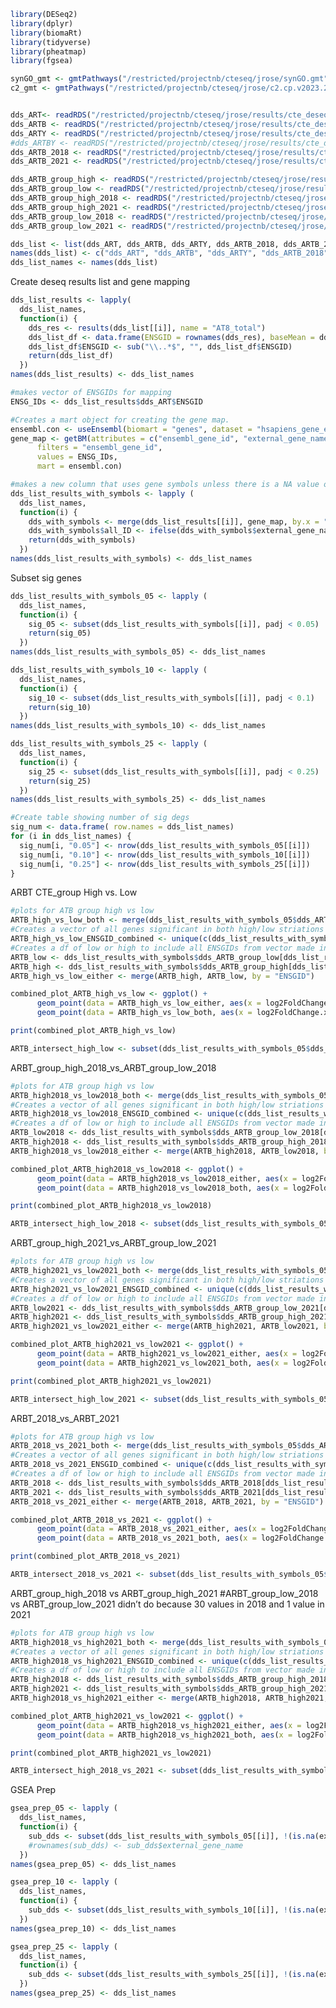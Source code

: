 


```r
library(DESeq2)
library(dplyr)
library(biomaRt)
library(tidyverse)
library(pheatmap)
library(fgsea)
```

```r
synGO_gmt <- gmtPathways("/restricted/projectnb/cteseq/jrose/synGO.gmt")
c2_gmt <- gmtPathways("/restricted/projectnb/cteseq/jrose/c2.cp.v2023.2.Hs.symbols.gmt")


dds_ART<- readRDS("/restricted/projectnb/cteseq/jrose/results/cte_deseq_output_ART_model.rds")
dds_ARTB <- readRDS("/restricted/projectnb/cteseq/jrose/results/cte_deseq_output_ARTB_model.rds")
dds_ARTY <- readRDS("/restricted/projectnb/cteseq/jrose/results/cte_deseq_output_ARTY_model.rds")
#dds_ARTBY <- readRDS("/restricted/projectnb/cteseq/jrose/results/cte_deseq_output_ARTBY_model.rds")
dds_ARTB_2018 <- readRDS("/restricted/projectnb/cteseq/jrose/results/cte_deseq_output_ARTB_2018_model.rds")
dds_ARTB_2021 <- readRDS("/restricted/projectnb/cteseq/jrose/results/cte_deseq_output_ARTB_2021_model.rds")

dds_ARTB_group_high <- readRDS("/restricted/projectnb/cteseq/jrose/results/cte_deseq_output_ARTB_group_high_model.rds")
dds_ARTB_group_low <- readRDS("/restricted/projectnb/cteseq/jrose/results/cte_deseq_output_ARTB_group_low_model.rds")
dds_ARTB_group_high_2018 <- readRDS("/restricted/projectnb/cteseq/jrose/results/cte_deseq_output_ARTB_group_high_2018_model.rds")
dds_ARTB_group_high_2021 <- readRDS("/restricted/projectnb/cteseq/jrose/results/cte_deseq_output_ARTB_group_high_2021_model.rds")
dds_ARTB_group_low_2018 <- readRDS("/restricted/projectnb/cteseq/jrose/results/cte_deseq_output_ARTB_group_low_2018_model.rds")
dds_ARTB_group_low_2021 <- readRDS("/restricted/projectnb/cteseq/jrose/results/cte_deseq_output_ARTB_group_low_2021_model.rds")

dds_list <- list(dds_ART, dds_ARTB, dds_ARTY, dds_ARTB_2018, dds_ARTB_2021, dds_ARTB_group_high, dds_ARTB_group_low, dds_ARTB_group_high_2018, dds_ARTB_group_high_2021, dds_ARTB_group_low_2018, dds_ARTB_group_low_2021)
names(dds_list) <- c("dds_ART", "dds_ARTB", "dds_ARTY", "dds_ARTB_2018", "dds_ARTB_2021", "dds_ARTB_group_high", "dds_ARTB_group_low", "dds_ARTB_group_high_2018", "dds_ARTB_group_high_2021", "dds_ARTB_group_low_2018", "dds_ARTB_group_low_2021")
dds_list_names <- names(dds_list)
```

Create deseq results list and gene mapping
```r
dds_list_results <- lapply(
  dds_list_names,
  function(i) {
    dds_res <- results(dds_list[[i]], name = "AT8_total")
    dds_list_df <- data.frame(ENSGID = rownames(dds_res), baseMean = dds_res$baseMean, log2FoldChange = dds_res$log2FoldChange, lfcSE = dds_res$lfcSE, stat = dds_res$stat, pvalue = dds_res$pvalue, padj = dds_res$padj)
    dds_list_df$ENSGID <- sub("\\..*$", "", dds_list_df$ENSGID)
    return(dds_list_df)
  })
names(dds_list_results) <- dds_list_names

#makes vector of ENSGIDs for mapping
ENSG_IDs <- dds_list_results$dds_ART$ENSGID

#Creates a mart object for creating the gene map.
ensembl.con <- useEnsembl(biomart = "genes", dataset = "hsapiens_gene_ensembl")
gene_map <- getBM(attributes = c("ensembl_gene_id", "external_gene_name"),
      filters = "ensembl_gene_id",
      values = ENSG_IDs,
      mart = ensembl.con)

#makes a new column that uses gene symbols unless there is a NA value or no value. In those cases, ENGSID is used instead
dds_list_results_with_symbols <- lapply (
  dds_list_names,
  function(i) {
    dds_with_symbols <- merge(dds_list_results[[i]], gene_map, by.x = "ENSGID", by.y = "ensembl_gene_id", all.x = TRUE)
    dds_with_symbols$all_ID <- ifelse(dds_with_symbols$external_gene_name %in% "" | is.na(dds_with_symbols$external_gene_name), dds_with_symbols$ENSGID, dds_with_symbols$external_gene_name)
    return(dds_with_symbols)
  })
names(dds_list_results_with_symbols) <- dds_list_names

```

Subset sig genes
```r
dds_list_results_with_symbols_05 <- lapply (
  dds_list_names,
  function(i) {
    sig_05 <- subset(dds_list_results_with_symbols[[i]], padj < 0.05)
    return(sig_05)
  })
names(dds_list_results_with_symbols_05) <- dds_list_names

dds_list_results_with_symbols_10 <- lapply (
  dds_list_names,
  function(i) {
    sig_10 <- subset(dds_list_results_with_symbols[[i]], padj < 0.1)
    return(sig_10)
  })
names(dds_list_results_with_symbols_10) <- dds_list_names

dds_list_results_with_symbols_25 <- lapply (
  dds_list_names,
  function(i) {
    sig_25 <- subset(dds_list_results_with_symbols[[i]], padj < 0.25)
    return(sig_25)
  })
names(dds_list_results_with_symbols_25) <- dds_list_names

#Create table showing number of sig degs
sig_num <- data.frame( row.names = dds_list_names)
for (i in dds_list_names) {
  sig_num[i, "0.05"] <- nrow(dds_list_results_with_symbols_05[[i]])
  sig_num[i, "0.10"] <- nrow(dds_list_results_with_symbols_10[[i]])
  sig_num[i, "0.25"] <- nrow(dds_list_results_with_symbols_25[[i]])
}

```

ARBT CTE_group High vs. Low
```r

#plots for ATB group high vs low
ARTB_high_vs_low_both <- merge(dds_list_results_with_symbols_05$dds_ARTB_group_high, dds_list_results_with_symbols_05$dds_ARTB_group_low, by = "ENSGID")
#Creates a vector of all genes significant in both high/low striations
ARTB_high_vs_low_ENSGID_combined <- unique(c(dds_list_results_with_symbols_05$dds_ARTB_group_low$ENSGID, dds_list_results_with_symbols_05$dds_ARTB_group_high$ENSGID))
#Creates a df of low or high to include all ENSGIDs from vector made in previous line
ARTB_low <- dds_list_results_with_symbols$dds_ARTB_group_low[dds_list_results_with_symbols$dds_ARTB_group_low$ENSGID %in% ARTB_high_vs_low_ENSGID_combined, ]
ARTB_high <- dds_list_results_with_symbols$dds_ARTB_group_high[dds_list_results_with_symbols$dds_ARTB_group_high$ENSGID %in% ARTB_high_vs_low_ENSGID_combined, ]
ARTB_high_vs_low_either <- merge(ARTB_high, ARTB_low, by = "ENSGID")

combined_plot_ARTB_high_vs_low <- ggplot() +
      geom_point(data = ARTB_high_vs_low_either, aes(x = log2FoldChange.x, y = log2FoldChange.y)) + 
      geom_point(data = ARTB_high_vs_low_both, aes(x = log2FoldChange.x, y = log2FoldChange.y), color = "blue")

print(combined_plot_ARTB_high_vs_low)

ARTB_intersect_high_low <- subset(dds_list_results_with_symbols_05$dds_ARTB_group_high, ENSGID %in%  dds_list_results_with_symbols_05$dds_ARTB_group_low$ENSGID)

```

ARBT_group_high_2018_vs_ARBT_group_low_2018
```r

#plots for ATB group high vs low
ARTB_high2018_vs_low2018_both <- merge(dds_list_results_with_symbols_05$dds_ARTB_group_high_2018, dds_list_results_with_symbols_05$dds_ARTB_group_low_2018, by = "ENSGID")
#Creates a vector of all genes significant in both high/low striations
ARTB_high2018_vs_low2018_ENSGID_combined <- unique(c(dds_list_results_with_symbols_05$dds_ARTB_group_high_2018$ENSGID, dds_list_results_with_symbols_05$dds_ARTB_group_low_2018$ENSGID))
#Creates a df of low or high to include all ENSGIDs from vector made in previous line
ARTB_low2018 <- dds_list_results_with_symbols$dds_ARTB_group_low_2018[dds_list_results_with_symbols$dds_ARTB_group_low_2018$ENSGID %in% ARTB_high2018_vs_low2018_ENSGID_combined, ]
ARTB_high2018 <- dds_list_results_with_symbols$dds_ARTB_group_high_2018[dds_list_results_with_symbols$dds_ARTB_group_high_2018$ENSGID %in% ARTB_high2018_vs_low2018_ENSGID_combined, ]
ARTB_high2018_vs_low2018_either <- merge(ARTB_high2018, ARTB_low2018, by = "ENSGID")

combined_plot_ARTB_high2018_vs_low2018 <- ggplot() +
      geom_point(data = ARTB_high2018_vs_low2018_either, aes(x = log2FoldChange.x, y = log2FoldChange.y)) + 
      geom_point(data = ARTB_high2018_vs_low2018_both, aes(x = log2FoldChange.x, y = log2FoldChange.y), color = "blue")

print(combined_plot_ARTB_high2018_vs_low2018)

ARTB_intersect_high_low_2018 <- subset(dds_list_results_with_symbols_05$dds_ARTB_group_high_2018, ENSGID %in%  dds_list_results_with_symbols_05$dds_ARTB_group_low_2018$ENSGID)

```

ARBT_group_high_2021_vs_ARBT_group_low_2021
```r
#plots for ATB group high vs low
ARTB_high2021_vs_low2021_both <- merge(dds_list_results_with_symbols_05$dds_ARTB_group_high_2021, dds_list_results_with_symbols_05$dds_ARTB_group_low_2021, by = "ENSGID")
#Creates a vector of all genes significant in both high/low striations
ARTB_high2021_vs_low2021_ENSGID_combined <- unique(c(dds_list_results_with_symbols_05$dds_ARTB_group_high_2021$ENSGID, dds_list_results_with_symbols_05$dds_ARTB_group_low_2021$ENSGID))
#Creates a df of low or high to include all ENSGIDs from vector made in previous line
ARTB_low2021 <- dds_list_results_with_symbols$dds_ARTB_group_low_2021[dds_list_results_with_symbols$dds_ARTB_group_low_2021$ENSGID %in% ARTB_high2021_vs_low2021_ENSGID_combined, ]
ARTB_high2021 <- dds_list_results_with_symbols$dds_ARTB_group_high_2021[dds_list_results_with_symbols$dds_ARTB_group_high_2021$ENSGID %in% ARTB_high2021_vs_low2021_ENSGID_combined, ]
ARTB_high2021_vs_low2021_either <- merge(ARTB_high2021, ARTB_low2021, by = "ENSGID")

combined_plot_ARTB_high2021_vs_low2021 <- ggplot() +
      geom_point(data = ARTB_high2021_vs_low2021_either, aes(x = log2FoldChange.x, y = log2FoldChange.y)) + 
      geom_point(data = ARTB_high2021_vs_low2021_both, aes(x = log2FoldChange.x, y = log2FoldChange.y), color = "blue")

print(combined_plot_ARTB_high2021_vs_low2021)

ARTB_intersect_high_low_2021 <- subset(dds_list_results_with_symbols_05$dds_ARTB_group_high_2021, ENSGID %in%  dds_list_results_with_symbols_05$dds_ARTB_group_low_2021$ENSGID)

```

ARBT_2018_vs_ARBT_2021
```r
#plots for ATB group high vs low
ARTB_2018_vs_2021_both <- merge(dds_list_results_with_symbols_05$dds_ARTB_2018, dds_list_results_with_symbols_05$dds_ARTB_2021, by = "ENSGID")
#Creates a vector of all genes significant in both high/low striations
ARTB_2018_vs_2021_ENSGID_combined <- unique(c(dds_list_results_with_symbols_05$dds_ARTB_2018$ENSGID, dds_list_results_with_symbols_05$dds_ARTB_2021$ENSGID))
#Creates a df of low or high to include all ENSGIDs from vector made in previous line
ARTB_2018 <- dds_list_results_with_symbols$dds_ARTB_2018[dds_list_results_with_symbols$dds_ARTB_2018$ENSGID %in% ARTB_2018_vs_2021_ENSGID_combined, ]
ARTB_2021 <- dds_list_results_with_symbols$dds_ARTB_2021[dds_list_results_with_symbols$dds_ARTB_2021$ENSGID %in% ARTB_2018_vs_2021_ENSGID_combined, ]
ARTB_2018_vs_2021_either <- merge(ARTB_2018, ARTB_2021, by = "ENSGID")

combined_plot_ARTB_2018_vs_2021 <- ggplot() +
      geom_point(data = ARTB_2018_vs_2021_either, aes(x = log2FoldChange.x, y = log2FoldChange.y)) + 
      geom_point(data = ARTB_2018_vs_2021_both, aes(x = log2FoldChange.x, y = log2FoldChange.y), color = "blue")

print(combined_plot_ARTB_2018_vs_2021)

ARTB_intersect_2018_vs_2021 <- subset(dds_list_results_with_symbols_05$dds_ARTB_2018, ENSGID %in%  dds_list_results_with_symbols_05$dds_ARTB_2021$ENSGID)

```

ARBT_group_high_2018 vs ARBT_group_high_2021
#ARBT_group_low_2018 vs ARBT_group_low_2021      didn't do because 30 values in 2018 and 1 value in 2021
```r
#plots for ATB group high vs low
ARTB_high2018_vs_high2021_both <- merge(dds_list_results_with_symbols_05$dds_ARTB_group_high_2018, dds_list_results_with_symbols_05$dds_ARTB_group_high_2021, by = "ENSGID")
#Creates a vector of all genes significant in both high/low striations
ARTB_high2018_vs_high2021_ENSGID_combined <- unique(c(dds_list_results_with_symbols_05$dds_ARTB_group_high_2018$ENSGID, dds_list_results_with_symbols_05$dds_ARTB_group_high_2021$ENSGID))
#Creates a df of low or high to include all ENSGIDs from vector made in previous line
ARTB_high2018 <- dds_list_results_with_symbols$dds_ARTB_group_high_2018[dds_list_results_with_symbols$dds_ARTB_group_high_2018$ENSGID %in% ARTB_high2018_vs_high2021_ENSGID_combined, ]
ARTB_high2021 <- dds_list_results_with_symbols$dds_ARTB_group_high_2021[dds_list_results_with_symbols$dds_ARTB_group_high_2021$ENSGID %in% ARTB_high2018_vs_high2021_ENSGID_combined, ]
ARTB_high2018_vs_high2021_either <- merge(ARTB_high2018, ARTB_high2021, by = "ENSGID")

combined_plot_ARTB_high2021_vs_low2021 <- ggplot() +
      geom_point(data = ARTB_high2018_vs_high2021_either, aes(x = log2FoldChange.x, y = log2FoldChange.y)) + 
      geom_point(data = ARTB_high2018_vs_high2021_both, aes(x = log2FoldChange.x, y = log2FoldChange.y), color = "blue")

print(combined_plot_ARTB_high2021_vs_low2021)

ARTB_intersect_high_2018_vs_2021 <- subset(dds_list_results_with_symbols_05$dds_ARTB_group_high_2018, ENSGID %in%  dds_list_results_with_symbols_05$dds_ARTB_group_high_2018$ENSGID)


```


GSEA Prep 
```r
gsea_prep_05 <- lapply (
  dds_list_names,
  function(i) {
    sub_dds <- subset(dds_list_results_with_symbols_05[[i]], !(is.na(external_gene_name) | external_gene_name == ""), select = c(external_gene_name, log2FoldChange))
    #rownames(sub_dds) <- sub_dds$external_gene_name
  })
names(gsea_prep_05) <- dds_list_names

gsea_prep_10 <- lapply (
  dds_list_names,
  function(i) {
    sub_dds <- subset(dds_list_results_with_symbols_10[[i]], !(is.na(external_gene_name) | external_gene_name == ""), select = c(external_gene_name, log2FoldChange))
  })
names(gsea_prep_10) <- dds_list_names

gsea_prep_25 <- lapply (
  dds_list_names,
  function(i) {
    sub_dds <- subset(dds_list_results_with_symbols_25[[i]], !(is.na(external_gene_name) | external_gene_name == ""), select = c(external_gene_name, log2FoldChange))
  })
names(gsea_prep_25) <- dds_list_names


```















